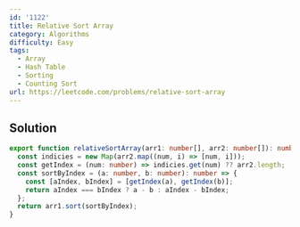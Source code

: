 ```yaml
---
id: '1122'
title: Relative Sort Array
category: Algorithms
difficulty: Easy
tags:
  - Array
  - Hash Table
  - Sorting
  - Counting Sort
url: https://leetcode.com/problems/relative-sort-array
---
```


## Solution

```typescript filename="solution.ts" copy
export function relativeSortArray(arr1: number[], arr2: number[]): number[] {
  const indicies = new Map(arr2.map((num, i) => [num, i]));
  const getIndex = (num: number) => indicies.get(num) ?? arr2.length;
  const sortByIndex = (a: number, b: number): number => {
    const [aIndex, bIndex] = [getIndex(a), getIndex(b)];
    return aIndex === bIndex ? a - b : aIndex - bIndex;
  };
  return arr1.sort(sortByIndex);
}
```
